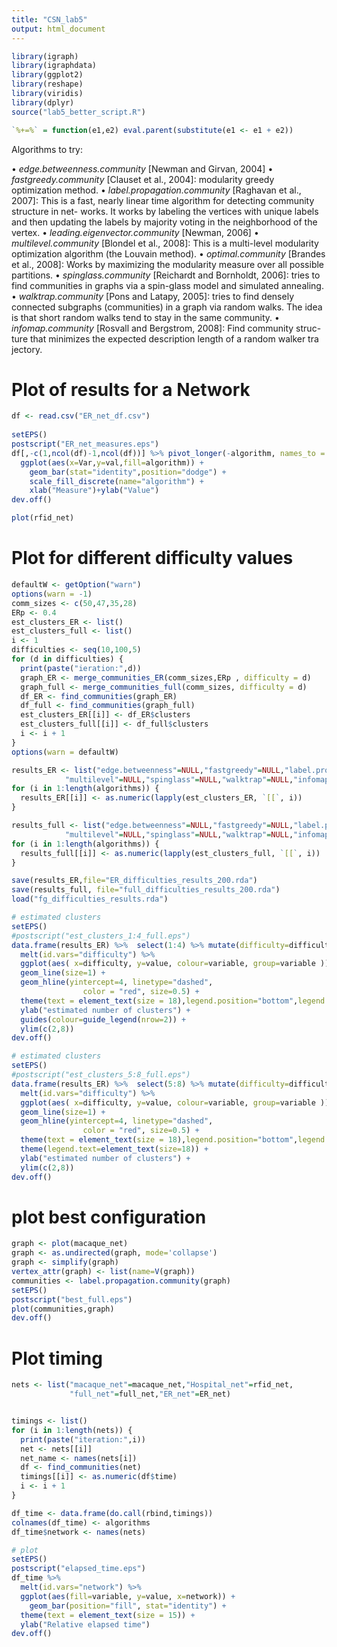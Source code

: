 ```yaml
---
title: "CSN_lab5"
output: html_document
---
```


```r
library(igraph)
library(igraphdata)
library(ggplot2)
library(reshape)
library(viridis)
library(dplyr)
source("lab5_better_script.R")

`%+=%` = function(e1,e2) eval.parent(substitute(e1 <- e1 + e2))

```


Algorithms to try:

• *edge.betweenness.community* [Newman and Girvan, 2004]
• *fastgreedy.community* [Clauset et al., 2004]: modularity greedy optimization method.
• *label.propagation.community* [Raghavan et al., 2007]: This is a fast, nearly linear time algorithm for detecting community structure in net- works. It works by labeling the vertices with unique labels and then updating the labels by majority voting in the neighborhood of the vertex.
• *leading.eigenvector.community* [Newman, 2006]
• *multilevel.community* [Blondel et al., 2008]: This is a multi-level modularity optimization algorithm (the Louvain method).
• *optimal.community* [Brandes et al., 2008]: Works by maximizing the modularity measure over all possible partitions.
• *spinglass.community* [Reichardt and Bornholdt, 2006]: tries to find communities in graphs via a spin-glass model and simulated annealing.
• *walktrap.community* [Pons and Latapy, 2005]: tries to find densely connected subgraphs (communities) in a graph via random walks. The idea is that short random walks tend to stay in the same community.
• *infomap.community* [Rosvall and Bergstrom, 2008]: Find community struc- ture that minimizes the expected description length of a random walker tra jectory.



# Plot of results for a Network

```r
df <- read.csv("ER_net_df.csv")
  
setEPS()
postscript("ER_net_measures.eps")
df[,-c(1,ncol(df)-1,ncol(df))] %>% pivot_longer(-algorithm, names_to = "Var", values_to = "val") %>%
  ggplot(aes(x=Var,y=val,fill=algorithm)) +
    geom_bar(stat="identity",position="dodge") +
    scale_fill_discrete(name="algorithm") +
    xlab("Measure")+ylab("Value")
dev.off()

plot(rfid_net)
```


# Plot for different difficulty values

```r
defaultW <- getOption("warn")
options(warn = -1)
comm_sizes <- c(50,47,35,28)
ERp <- 0.4
est_clusters_ER <- list()
est_clusters_full <- list()
i <- 1
difficulties <- seq(10,100,5)
for (d in difficulties) {
  print(paste("ieration:",d))
  graph_ER <- merge_communities_ER(comm_sizes,ERp , difficulty = d)
  graph_full <- merge_communities_full(comm_sizes, difficulty = d)
  df_ER <- find_communities(graph_ER)
  df_full <- find_communities(graph_full)
  est_clusters_ER[[i]] <- df_ER$clusters
  est_clusters_full[[i]] <- df_full$clusters
  i <- i + 1
}
options(warn = defaultW)

results_ER <- list("edge.betweenness"=NULL,"fastgreedy"=NULL,"label.propagation"=NULL,"leading.eigenvector"=NULL,
            "multilevel"=NULL,"spinglass"=NULL,"walktrap"=NULL,"infomap"=NULL)
for (i in 1:length(algorithms)) {
  results_ER[[i]] <- as.numeric(lapply(est_clusters_ER, `[[`, i))
}

results_full <- list("edge.betweenness"=NULL,"fastgreedy"=NULL,"label.propagation"=NULL,"leading.eigenvector"=NULL,
            "multilevel"=NULL,"spinglass"=NULL,"walktrap"=NULL,"infomap"=NULL)
for (i in 1:length(algorithms)) {
  results_full[[i]] <- as.numeric(lapply(est_clusters_full, `[[`, i))
}

```

```r
save(results_ER,file="ER_difficulties_results_200.rda")
save(results_full, file="full_difficulties_results_200.rda")
load("fg_difficulties_results.rda")

# estimated clusters
setEPS()
#postscript("est_clusters_1:4_full.eps")
data.frame(results_ER) %>%  select(1:4) %>% mutate(difficulty=difficulties) %>% 
  melt(id.vars="difficulty") %>%
  ggplot(aes( x=difficulty, y=value, colour=variable, group=variable )) + 
  geom_line(size=1) +
  geom_hline(yintercept=4, linetype="dashed", 
                color = "red", size=0.5) +
  theme(text = element_text(size = 18),legend.position="bottom",legend.title = element_blank()) +
  ylab("estimated number of clusters") +
  guides(colour=guide_legend(nrow=2)) +
  ylim(c(2,8))
dev.off()

# estimated clusters
setEPS()
#postscript("est_clusters_5:8_full.eps")
data.frame(results_ER) %>%  select(5:8) %>% mutate(difficulty=difficulties) %>%
  melt(id.vars="difficulty") %>%
  ggplot(aes( x=difficulty, y=value, colour=variable, group=variable )) + 
  geom_line(size=1) +
  geom_hline(yintercept=4, linetype="dashed", 
                color = "red", size=0.5) +
  theme(text = element_text(size = 18),legend.position="bottom",legend.title = element_blank()) +
  theme(legend.text=element_text(size=18)) +
  ylab("estimated number of clusters") +
  ylim(c(2,8))
dev.off()
```


# plot best configuration

```r
graph <- plot(macaque_net)
graph <- as.undirected(graph, mode='collapse')
graph <- simplify(graph)
vertex_attr(graph) <- list(name=V(graph))
communities <- label.propagation.community(graph)
setEPS()
postscript("best_full.eps")
plot(communities,graph)
dev.off()
```


# Plot timing

```r
nets <- list("macaque_net"=macaque_net,"Hospital_net"=rfid_net,
             "full_net"=full_net,"ER_net"=ER_net)


timings <- list()
for (i in 1:length(nets)) {
  print(paste("iteration:",i))
  net <- nets[[i]]
  net_name <- names(nets[i])
  df <- find_communities(net)
  timings[[i]] <- as.numeric(df$time)
  i <- i + 1
}

df_time <- data.frame(do.call(rbind,timings))
colnames(df_time) <- algorithms
df_time$network <- names(nets)

# plot
setEPS()
postscript("elapsed_time.eps")
df_time %>% 
  melt(id.vars="network") %>% 
  ggplot(aes(fill=variable, y=value, x=network)) + 
    geom_bar(position="fill", stat="identity") +
  theme(text = element_text(size = 15)) +
  ylab("Relative elapsed time")
dev.off()
```

```r

```









